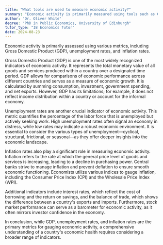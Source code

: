 ```yaml
---
title: "What tools are used to measure economic activity?"
summary: "Economic activity is primarily measured using tools such as Gross Domestic Product (GDP), unemployment rates, and inflation rates."
author: "Dr. Oliver White"
degree: "PhD in Public Economics, University of Edinburgh"
tutor_type: "IB Economics Tutor"
date: 2024-08-23
---
```


Economic activity is primarily assessed using various metrics, including Gross Domestic Product (GDP), unemployment rates, and inflation rates.

Gross Domestic Product (GDP) is one of the most widely recognized indicators of economic activity. It represents the total monetary value of all goods and services produced within a country over a designated time period. GDP allows for comparisons of economic performance across different countries and serves as a measure of economic growth. It is calculated by summing consumption, investment, government spending, and net exports. However, GDP has its limitations; for example, it does not reflect income distribution within a country or account for the informal economy.

Unemployment rates are another crucial indicator of economic activity. This metric quantifies the percentage of the labor force that is unemployed but actively seeking work. High unemployment rates often signal an economy in distress, while low rates may indicate a robust economic environment. It is essential to consider the various types of unemployment—cyclical, structural, frictional, or seasonal—as they offer deeper insights into the economic landscape.

Inflation rates also play a significant role in measuring economic activity. Inflation refers to the rate at which the general price level of goods and services is increasing, leading to a decline in purchasing power. Central banks strive to manage inflation and prevent deflation to ensure smooth economic functioning. Economists utilize various indices to gauge inflation, including the Consumer Price Index (CPI) and the Wholesale Price Index (WPI).

Additional indicators include interest rates, which reflect the cost of borrowing and the return on savings, and the balance of trade, which shows the difference between a country's exports and imports. Furthermore, stock market performance can serve as a barometer for economic activity, as it often mirrors investor confidence in the economy.

In conclusion, while GDP, unemployment rates, and inflation rates are the primary metrics for gauging economic activity, a comprehensive understanding of a country's economic health requires considering a broader range of indicators.
    
